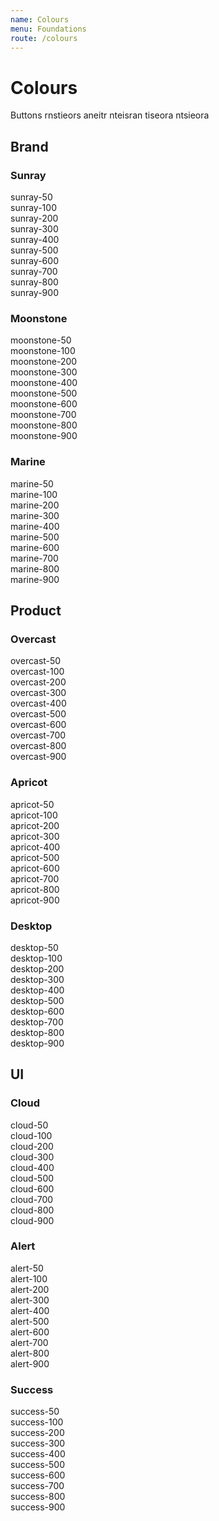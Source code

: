 ```yaml
---
name: Colours
menu: Foundations
route: /colours
---
```



# Colours

Buttons rnstieors aneitr nteisran tiseora ntsieora

## Brand

### Sunray

<div className="pa4 bg-sunray-50">sunray-50</div>
<div className="pa4 bg-sunray-100">sunray-100</div>
<div className="pa4 bg-sunray-200">sunray-200</div>
<div className="pa4 bg-sunray-300">sunray-300</div>
<div className="pa4 bg-sunray-400">sunray-400</div>
<div className="pa4 bg-sunray-500">sunray-500</div>
<div className="pa4 bg-sunray-600">sunray-600</div>
<div className="pa4 bg-sunray-700">sunray-700</div>
<div className="pa4 bg-sunray-800 white">sunray-800</div>
<div className="pa4 bg-sunray-900 white">sunray-900</div>

### Moonstone

<div className="pa4 bg-moonstone-50">moonstone-50</div>
<div className="pa4 bg-moonstone-100">moonstone-100</div>
<div className="pa4 bg-moonstone-200">moonstone-200</div>
<div className="pa4 bg-moonstone-300">moonstone-300</div>
<div className="pa4 bg-moonstone-400">moonstone-400</div>
<div className="pa4 bg-moonstone-500">moonstone-500</div>
<div className="pa4 bg-moonstone-600 white">moonstone-600</div>
<div className="pa4 bg-moonstone-700 white">moonstone-700</div>
<div className="pa4 bg-moonstone-800 white">moonstone-800</div>
<div className="pa4 bg-moonstone-900 white">moonstone-900</div>

### Marine

<div className="pa4 bg-marine-50">marine-50</div>
<div className="pa4 bg-marine-100">marine-100</div>
<div className="pa4 bg-marine-200">marine-200</div>
<div className="pa4 bg-marine-300 white">marine-300</div>
<div className="pa4 bg-marine-400 white">marine-400</div>
<div className="pa4 bg-marine-500 white">marine-500</div>
<div className="pa4 bg-marine-600 white">marine-600</div>
<div className="pa4 bg-marine-700 white">marine-700</div>
<div className="pa4 bg-marine-800 white">marine-800</div>
<div className="pa4 bg-marine-900 white">marine-900</div>

## Product

### Overcast

<div className="pa4 bg-overcast-50">overcast-50</div>
<div className="pa4 bg-overcast-100">overcast-100</div>
<div className="pa4 bg-overcast-200">overcast-200</div>
<div className="pa4 bg-overcast-300">overcast-300</div>
<div className="pa4 bg-overcast-400">overcast-400</div>
<div className="pa4 bg-overcast-500 white">overcast-500</div>
<div className="pa4 bg-overcast-600 white">overcast-600</div>
<div className="pa4 bg-overcast-700 white">overcast-700</div>
<div className="pa4 bg-overcast-800 white">overcast-800</div>
<div className="pa4 bg-overcast-900 white">overcast-900</div>

### Apricot

<div className="pa4 bg-apricot-50">apricot-50</div>
<div className="pa4 bg-apricot-100">apricot-100</div>
<div className="pa4 bg-apricot-200">apricot-200</div>
<div className="pa4 bg-apricot-300">apricot-300</div>
<div className="pa4 bg-apricot-400">apricot-400</div>
<div className="pa4 bg-apricot-500 white">apricot-500</div>
<div className="pa4 bg-apricot-600 white">apricot-600</div>
<div className="pa4 bg-apricot-700 white">apricot-700</div>
<div className="pa4 bg-apricot-800 white">apricot-800</div>
<div className="pa4 bg-apricot-900 white">apricot-900</div>

### Desktop

<div className="pa4 bg-desktop-50">desktop-50</div>
<div className="pa4 bg-desktop-100">desktop-100</div>
<div className="pa4 bg-desktop-200">desktop-200</div>
<div className="pa4 bg-desktop-300">desktop-300</div>
<div className="pa4 bg-desktop-400">desktop-400</div>
<div className="pa4 bg-desktop-500 white">desktop-500</div>
<div className="pa4 bg-desktop-600 white">desktop-600</div>
<div className="pa4 bg-desktop-700 white">desktop-700</div>
<div className="pa4 bg-desktop-800 white">desktop-800</div>
<div className="pa4 bg-desktop-900 white">desktop-900</div>

## UI

### Cloud

<div className="pa4 bg-cloud-50">cloud-50</div>
<div className="pa4 bg-cloud-100">cloud-100</div>
<div className="pa4 bg-cloud-200">cloud-200</div>
<div className="pa4 bg-cloud-300">cloud-300</div>
<div className="pa4 bg-cloud-400">cloud-400</div>
<div className="pa4 bg-cloud-500 white">cloud-500</div>
<div className="pa4 bg-cloud-600 white">cloud-600</div>
<div className="pa4 bg-cloud-700 white">cloud-700</div>
<div className="pa4 bg-cloud-800 white">cloud-800</div>
<div className="pa4 bg-cloud-900 white">cloud-900</div>

### Alert

<div className="pa4 bg-alert-50">alert-50</div>
<div className="pa4 bg-alert-100">alert-100</div>
<div className="pa4 bg-alert-200">alert-200</div>
<div className="pa4 bg-alert-300">alert-300</div>
<div className="pa4 bg-alert-400">alert-400</div>
<div className="pa4 bg-alert-500 white">alert-500</div>
<div className="pa4 bg-alert-600 white">alert-600</div>
<div className="pa4 bg-alert-700 white">alert-700</div>
<div className="pa4 bg-alert-800 white">alert-800</div>
<div className="pa4 bg-alert-900 white">alert-900</div>

### Success

<div className="pa4 bg-success-50">success-50</div>
<div className="pa4 bg-success-100">success-100</div>
<div className="pa4 bg-success-200">success-200</div>
<div className="pa4 bg-success-300">success-300</div>
<div className="pa4 bg-success-400">success-400</div>
<div className="pa4 bg-success-500">success-500</div>
<div className="pa4 bg-success-600">success-600</div>
<div className="pa4 bg-success-700 white">success-700</div>
<div className="pa4 bg-success-800 white">success-800</div>
<div className="pa4 bg-success-900 white">success-900</div>

